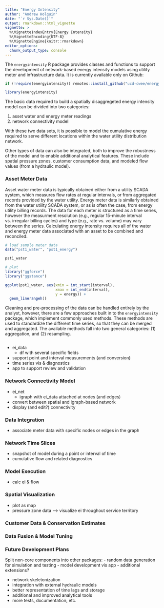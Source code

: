 ```yaml
---
title: "Energy Intensity"
author: "Andrew Holguin"
date: "`r Sys.Date()`"
output: rmarkdown::html_vignette
vignette: >
  %\VignetteIndexEntry{Energy Intensity}
  %\VignetteEncoding{UTF-8}
  %\VignetteEngine{knitr::rmarkdown}
editor_options: 
  chunk_output_type: console
---
```


The `energyintensity` R package provides classes and functions to support the
development of network-based energy intensity models using utility
meter and infrastructure data. It is currently available only on Github:

```r
if (!require(energyintensity)) remotes::install_github("ucd-cwee/energyintensity")

library(energyintensity)

```

The basic data required to build a spatially disaggregeted energy intensity
model can be divided into two categories:

1. asset water and energy meter readings  
2. network connectivity model  

With these two data sets, it is possible to model the cumulative energy required
to serve different locations within the water utility distribution network.

Other types of data can also be integrated, both to improve the robustness of
the model and to enable additional analytical features. These include spatial
pressure zones, customer consumption data, and modeled flow values (from a
hydraulic model).


### Asset Meter Data

Asset water meter data is typically obtained either from a utility SCADA system,
which measures flow rates at regular intervals, or from aggregated records
provided by the water utility. Energy meter data is similarly obtained from the
water utiilty SCADA system, or as is often the case, from energy utility billing
records. The data for each meter is structured as a time series, however the
measurment resolution (e.g., regular 15-minute interval vs. irregular billing
cycles) and type (e.g., rate vs. volume) may vary between the series.
Calculating energy intensity requires all of the water and energy meter data
associated with an asset to be combined and reconciled.

```r
# load sample meter data
data("pst1_water", "pst1_energy")

pst1_water

# plot
library("ggforce")
library("ggstance")

ggplot(pst1_water, aes(xmin = int_start(interval),
                       xmax = int_end(interval),
                       y = energy)) +
  geom_linerangeh()

```

Cleaning and pre-processing of the data can be handled entirely by the analyst,
however, there are a few approaches built in to the `energyintensity` package,
which implement commonly used methods. These methods are used to standardize the
different time series, so that they can be merged and aggregated. The available
methods fall into two general categories: (1) aggregation, and (2) resampling.

```r

```






- ei_data
  - df with several specific fields

- support point and interval measurements (and conversion)
- time series vis & diagnostics
- app to support review and validation


### Network Connectivity Model

- ei_net
  - igraph with ei_data attached at nodes (and edges)

- convert between spatial and igraph-based network
- display (and edit?) connectivity


### Data Integration

- associate meter data with specific nodes or edges in the graph


### Network Time Slices

- snapshot of model during a point or interval of time
- cumulative flow and related diagnostics


### Model Execution

- calc ei & flow


### Spatial Visualization

- plot as map
- pressure zone data --> visualize ei throughout service territory


### Customer Data & Conservation Estimates




### Data Fusion & Model Tuning




### Future Development Plans

Split non-core components into other packages:
  - random data generation for simulation and testing
  - model development vis app
  - additional extensions?

- network skeletonization
- integration with external hydraulic models
- better representation of time lags and storage
- additional and improved analytical tools
- more tests, documentation, etc.



